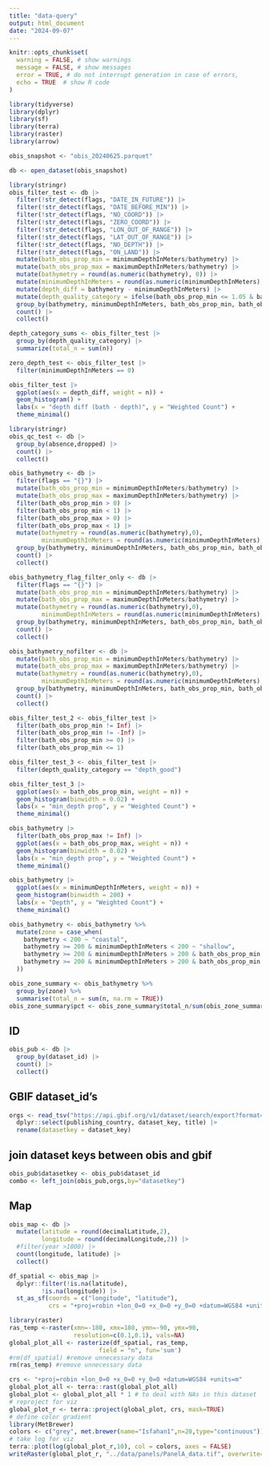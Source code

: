 ```yaml
---
title: "data-query"
output: html_document
date: "2024-09-07"
---
```


```r
knitr::opts_chunk$set(
  warning = FALSE, # show warnings
  message = FALSE, # show messages
  error = TRUE, # do not interrupt generation in case of errors,
  echo = TRUE  # show R code
)
```


```r
library(tidyverse) 
library(dplyr)
library(sf) 
library(terra)
library(raster)
library(arrow)
```

```r
obis_snapshot <- "obis_20240625.parquet"
```

```r
db <- open_dataset(obis_snapshot)
```

```r
library(stringr)
obis_filter_test <- db |>
  filter(!str_detect(flags, "DATE_IN_FUTURE")) |> 
  filter(!str_detect(flags, "DATE_BEFORE_MIN")) |> 
  filter(!str_detect(flags, "NO_COORD")) |> 
  filter(!str_detect(flags, "ZERO_COORD")) |> 
  filter(!str_detect(flags, "LON_OUT_OF_RANGE")) |> 
  filter(!str_detect(flags, "LAT_OUT_OF_RANGE")) |> 
  filter(!str_detect(flags, "NO_DEPTH")) |> 
  filter(!str_detect(flags, "ON_LAND")) |> 
  mutate(bath_obs_prop_min = minimumDepthInMeters/bathymetry) |>
  mutate(bath_obs_prop_max = maximumDepthInMeters/bathymetry) |>
  mutate(bathymetry = round(as.numeric(bathymetry), 0)) |>
  mutate(minimumDepthInMeters = round(as.numeric(minimumDepthInMeters), 0)) |>
  mutate(depth_diff = bathymetry - minimumDepthInMeters) |>
  mutate(depth_quality_category = ifelse(bath_obs_prop_min <= 1.05 & bath_obs_prop_min >= 0, "depth_good", "depth_bad")) |>
  group_by(bathymetry, minimumDepthInMeters, bath_obs_prop_min, bath_obs_prop_max, depth_quality_category) |>
  count() |> 
  collect()
```

```r
depth_category_sums <- obis_filter_test |>
  group_by(depth_quality_category) |>
  summarize(total_n = sum(n))
```



```r
zero_depth_test <- obis_filter_test |>
  filter(minimumDepthInMeters == 0)
```


```r
obis_filter_test |> 
  ggplot(aes(x = depth_diff, weight = n)) +
  geom_histogram() +
  labs(x = "depth diff (bath - depth)", y = "Weighted Count") +
  theme_minimal()
```

```r
library(stringr)
obis_qc_test <- db |>
  group_by(absence,dropped) |>
  count() |> 
  collect()
```

```r
obis_bathymetry <- db |>
  filter(flags == "{}") |> 
  mutate(bath_obs_prop_min = minimumDepthInMeters/bathymetry) |>
  mutate(bath_obs_prop_max = maximumDepthInMeters/bathymetry) |>
  filter(bath_obs_prop_min > 0) |>
  filter(bath_obs_prop_min < 1) |>
  filter(bath_obs_prop_max > 0) |>
  filter(bath_obs_prop_max < 1) |>
  mutate(bathymetry = round(as.numeric(bathymetry),0),
         minimumDepthInMeters = round(as.numeric(minimumDepthInMeters),0)) |>
  group_by(bathymetry, minimumDepthInMeters, bath_obs_prop_min, bath_obs_prop_max) |>
  count() |> 
  collect()
```

```r
obis_bathymetry_flag_filter_only <- db |>
  filter(flags == "{}") |> 
  mutate(bath_obs_prop_min = minimumDepthInMeters/bathymetry) |>
  mutate(bath_obs_prop_max = maximumDepthInMeters/bathymetry) |>
  mutate(bathymetry = round(as.numeric(bathymetry),0),
         minimumDepthInMeters = round(as.numeric(minimumDepthInMeters),0)) |>
  group_by(bathymetry, minimumDepthInMeters, bath_obs_prop_min, bath_obs_prop_max) |>
  count() |> 
  collect()
```

```r
obis_bathymetry_nofilter <- db |>
  mutate(bath_obs_prop_min = minimumDepthInMeters/bathymetry) |>
  mutate(bath_obs_prop_max = maximumDepthInMeters/bathymetry) |>
  mutate(bathymetry = round(as.numeric(bathymetry),0),
         minimumDepthInMeters = round(as.numeric(minimumDepthInMeters),0)) |>
  group_by(bathymetry, minimumDepthInMeters, bath_obs_prop_min, bath_obs_prop_max) |>
  count() |> 
  collect()
```

```r
obis_filter_test_2 <- obis_filter_test |> 
  filter(bath_obs_prop_min != Inf) |>
  filter(bath_obs_prop_min != -Inf) |>
  filter(bath_obs_prop_min >= 0) |>
  filter(bath_obs_prop_min <= 1)
```

```r
obis_filter_test_3 <- obis_filter_test |> 
  filter(depth_quality_category == "depth_good")
```

```r
obis_filter_test_3 |> 
  ggplot(aes(x = bath_obs_prop_min, weight = n)) +
  geom_histogram(binwidth = 0.02) +
  labs(x = "min_depth prop", y = "Weighted Count") +
  theme_minimal()
```

```r
obis_bathymetry |> 
  filter(bath_obs_prop_max != Inf) |>
  ggplot(aes(x = bath_obs_prop_max, weight = n)) +
  geom_histogram(binwidth = 0.02) +
  labs(x = "min_depth prop", y = "Weighted Count") +
  theme_minimal()
```

```r
obis_bathymetry |> 
  ggplot(aes(x = minimumDepthInMeters, weight = n)) +
  geom_histogram(binwidth = 200) +
  labs(x = "Depth", y = "Weighted Count") +
  theme_minimal()
```

```r
obis_bathymetry <- obis_bathymetry %>%
  mutate(zone = case_when(
    bathymetry < 200 ~ "coastal",
    bathymetry >= 200 & minimumDepthInMeters < 200 ~ "shallow",
    bathymetry >= 200 & minimumDepthInMeters > 200 & bath_obs_prop_min < 0.99 ~ "deep",
    bathymetry >= 200 & minimumDepthInMeters > 200 & bath_obs_prop_min >= 0.99 ~ "benthic"
  ))
```

```r
obis_zone_summary <- obis_bathymetry %>%
  group_by(zone) %>%
  summarise(total_n = sum(n, na.rm = TRUE))
obis_zone_summary$pct <- obis_zone_summary$total_n/sum(obis_zone_summary$total_n, na.rm = TRUE)
```

## ID
```r
obis_pub <- db |>
  group_by(dataset_id) |>
  count() |> 
  collect()
```

## GBIF dataset_id's
```r
orgs <- read_tsv("https://api.gbif.org/v1/dataset/search/export?format=TSV&") |>
  dplyr::select(publishing_country, dataset_key, title) |>
  rename(datasetkey = dataset_key)
```

## join dataset keys between obis and gbif
```r
obis_pub$datasetkey <- obis_pub$dataset_id
combo <- left_join(obis_pub,orgs,by="datasetkey")
```

## Map 
```r
obis_map <- db |>
  mutate(latitude = round(decimalLatitude,2), 
         longitude = round(decimalLongitude,2)) |> 
  #filter(year >1800) |>
  count(longitude, latitude) |> 
  collect()
```

```r
df_spatial <- obis_map |> 
  dplyr::filter(!is.na(latitude), 
         !is.na(longitude)) |> 
  st_as_sf(coords = c("longitude", "latitude"), 
           crs = "+proj=robin +lon_0=0 +x_0=0 +y_0=0 +datum=WGS84 +units=m")
```

```r
library(raster)
ras_temp <-raster(xmn=-180, xmx=180, ymn=-90, ymx=90,
                  resolution=c(0.1,0.1), vals=NA)
global_plot_all <- rasterize(df_spatial, ras_temp, 
                         field = "n", fun='sum') 
#rm(df_spatial) #remove unnecessary data
rm(ras_temp) #remove unnecessary data
```

```r
crs <- "+proj=robin +lon_0=0 +x_0=0 +y_0=0 +datum=WGS84 +units=m" 
global_plot_all <- terra::rast(global_plot_all) 
global_plot <- global_plot_all * 1 # to deal with NAs in this dataset 
# reproject for viz
global_plot_r <- terra::project(global_plot, crs, mask=TRUE) 
# define color gradient
library(MetBrewer)
colors <- c("grey", met.brewer(name="Isfahan1",n=20,type="continuous"))
# take log for viz
terra::plot(log(global_plot_r,10), col = colors, axes = FALSE)
writeRaster(global_plot_r, "../data/panels/PanelA_data.tif", overwrite=TRUE)
```




